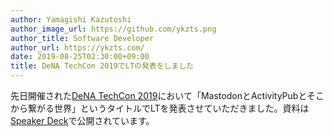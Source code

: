 ```yaml
---
author: Yamagishi Kazutoshi
author_image_url: https://github.com/ykzts.png
author_title: Software Developer
author_url: https://ykzts.com/
date: 2019-08-25T02:30:00+09:00
title: DeNA TechCon 2019でLTの発表をしました
---
```


先日開催された[DeNA TechCon 2019](https://techcon.dena.com/2019/)において「MastodonとActivityPubとそこから繋がる世界」というタイトルでLTを発表させていただきました。資料は[Speaker Deck](https://speakerdeck.com/ykzts/mastodon-and-activitypub)で公開されています。
